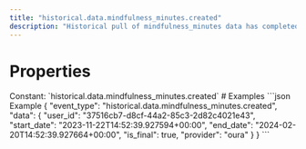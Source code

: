```yaml
---
title: "historical.data.mindfulness_minutes.created"
description: "Historical pull of mindfulness_minutes data has completed and you can now pull data for this resource."
---
```

# Properties
<ResponseField name="event_type" type="const string" required="true">
Constant: `historical.data.mindfulness_minutes.created`
</ResponseField>
<ResponseField name="data" type="HistoricalDataCreated" required="true">
<Expandable title="HistoricalDataCreated" defaultOpen="true">
<ResponseField name="user_id" type="string" required="true">
</ResponseField>
<ResponseField name="start_date" type="string" required="true">
</ResponseField>
<ResponseField name="end_date" type="string" required="true">
</ResponseField>
<ResponseField name="is_final" type="boolean" required="true">
</ResponseField>
<ResponseField name="provider" type="string" required="true">
</ResponseField>
</Expandable>
</ResponseField>
# Examples
<CodeGroup>
```json Example
{
  "event_type": "historical.data.mindfulness_minutes.created",
  "data": {
    "user_id": "37516cb7-d8cf-44a2-85c3-2d82c4021e43",
    "start_date": "2023-11-22T14:52:39.927594+00:00",
    "end_date": "2024-02-20T14:52:39.927664+00:00",
    "is_final": true,
    "provider": "oura"
  }
}
```
</CodeGroup>
